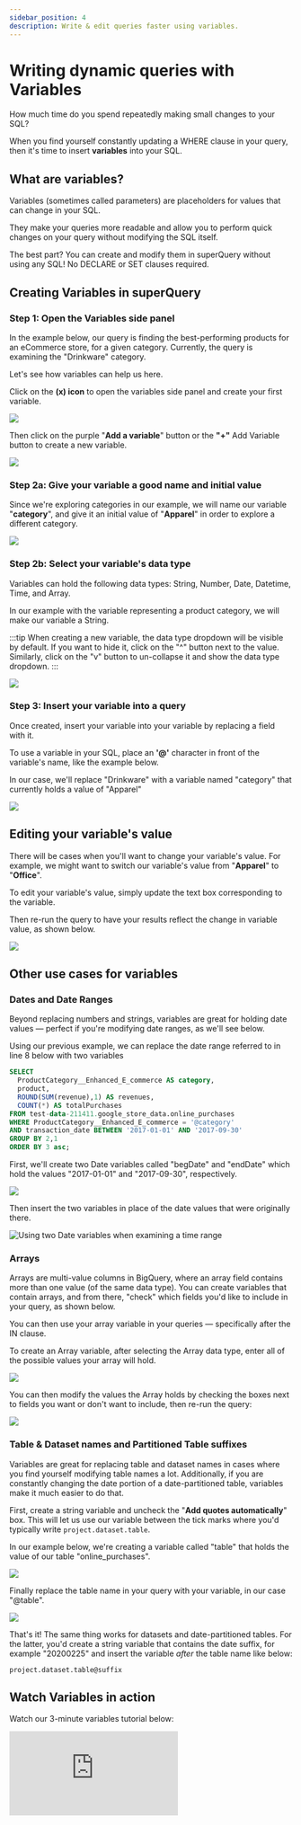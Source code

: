 ```yaml
---
sidebar_position: 4
description: Write & edit queries faster using variables.
---
```


# Writing dynamic queries with Variables

How much time do you spend repeatedly making small changes to your SQL?

When you find yourself constantly updating a WHERE clause in your query, then it's time to insert **variables** into your SQL.

## What are variables?

Variables (sometimes called parameters) are placeholders for values that can change in your SQL.

They make your queries more readable and allow you to perform quick changes on your query without modifying the SQL itself.

The best part? You can create and modify them in superQuery without using any SQL! No DECLARE or SET clauses required.

## Creating Variables in superQuery

### Step 1: Open the Variables side panel

In the example below, our query is finding the best-performing products for an eCommerce store, for a given category. Currently, the query is examining the "Drinkware" category.

Let's see how variables can help us here.

Click on the **(x) icon** to open the variables side panel and create your first variable.

![](../../../static/img/superquery/image-114.png)

Then click on the purple "**Add a variable**" button or the **"+"** Add Variable button to create a new variable.

![](../../../static/img/superquery/image-113.png)

### Step 2a: Give your variable a good name and initial value

Since we're exploring categories in our example, we will name our variable "**category**", and give it an initial value of "**Apparel**" in order to explore a different category.

![](../../../static/img/superquery/image-116.png)

### Step 2b: Select your variable's data type

<!-- textlint-disable max-comma -->
Variables can hold the following data types: String, Number, Date, Datetime, Time, and Array.
<!-- textlint-enable -->

In our example with the variable representing a product category, we will make our variable a String.

:::tip
When creating a new variable, the data type dropdown will be visible by default. If you want to hide it, click on the "^" button next to the value. Similarly, click on the "v" button to un-collapse it and show the data type dropdown.
:::

![](../../../static/img/superquery/image-115.png)

### Step 3: Insert your variable into a query

Once created, insert your variable into your variable by replacing a field with it.

To use a variable in your SQL, place an **'@'** character in front of the variable's name, like the example below.

In our case, we'll replace "Drinkware" with a variable named "category" that currently holds a value of "Apparel"

![](../../../static/img/superquery/14.08.45.gif)

## Editing your variable's value

There will be cases when you'll want to change your variable's value. For example, we might want to switch our variable's value from "**Apparel**" to "**Office**".

To edit your variable's value, simply update the text box corresponding to the variable.

Then re-run the query to have your results reflect the change in variable value, as shown below.

![](../../../static/img/superquery/14.19.38.gif)

## Other use cases for variables

### Dates and Date Ranges

Beyond replacing numbers and strings, variables are great for holding date values &mdash; perfect if you're modifying date ranges, as we'll see below.

Using our previous example, we can replace the date range referred to in line 8 below with two variables

```sql
SELECT
  ProductCategory__Enhanced_E_commerce AS category,
  product,
  ROUND(SUM(revenue),1) AS revenues,
  COUNT(*) AS totalPurchases
FROM test-data-211411.google_store_data.online_purchases
WHERE ProductCategory__Enhanced_E_commerce = '@category'
AND transaction_date BETWEEN '2017-01-01' AND '2017-09-30'
GROUP BY 2,1
ORDER BY 3 asc;
```

First, we'll create two Date variables called "begDate" and "endDate" which hold the values "2017-01-01" and "2017-09-30", respectively.

![](../../../static/img/superquery/image-117.png)

Then insert the two variables in place of the date values that were originally there.

![Using two Date variables when examining a time range](../../../static/img/superquery/image-118.png)

### Arrays

Arrays are multi-value columns in BigQuery, where an array field contains more than one value (of the same data type). You can create variables that contain arrays, and from there, "check" which fields you'd like to include in your query, as shown below.

You can then use your array variable in your queries &mdash; specifically after the IN clause.

To create an Array variable, after selecting the Array data type, enter all of the possible values your array will hold.

![](../../../static/img/superquery/image-119.png)

You can then modify the values the Array holds by checking the boxes next to fields you want or don't want to include, then re-run the query:

![](../../../static/img/superquery/arrayquery.gif)

### Table & Dataset names and Partitioned Table suffixes

Variables are great for replacing table and dataset names in cases where you find yourself modifying table names a lot. Additionally, if you are constantly changing the date portion of a date-partitioned table, variables make it much easier to do that.

First, create a string variable and uncheck the "**Add quotes automatically**" box. This will let us use our variable between the tick marks where you'd typically write `project.dataset.table`.

In our example below, we're creating a variable called "table" that holds the value of our table "online_purchases".

![](../../../static/img/superquery/image-15.png)

Finally replace the table name in your query with your variable, in our case "@table".

![](../../../static/img/superquery/image-17.png)

That's it! The same thing works for datasets and date-partitioned tables. For the latter, you'd create a string variable that contains the date suffix, for example "20200225" and insert the variable _after_ the table name like below:

`project.dataset.table@suffix`

## Watch Variables in action

Watch our 3-minute variables tutorial below:

<div style={{position: 'relative', 'padding-bottom': '56.25%', 'height': 0}}><iframe src="https://www.loom.com/embed/1c9cb4b255914817b095295a83971275" frameborder="0" webkitallowfullscreen mozallowfullscreen allowfullscreen style={{position: 'absolute', 'top': 0, 'left': 0, 'width': '100%', 'height': '100%'}}></iframe></div>
